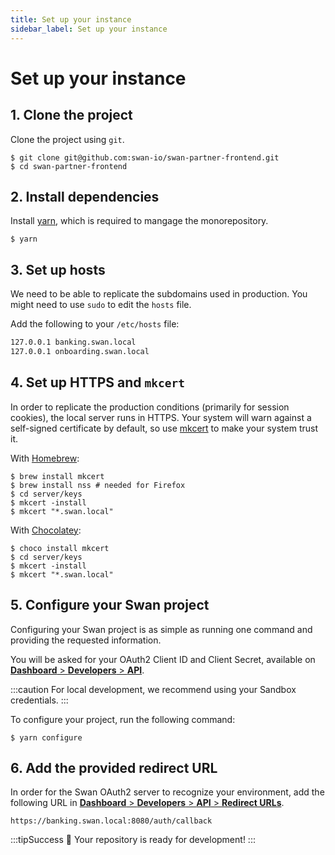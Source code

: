 ```yaml
---
title: Set up your instance
sidebar_label: Set up your instance
---
```


# Set up your instance

## 1. Clone the project

Clone the project using `git`.

```console
$ git clone git@github.com:swan-io/swan-partner-frontend.git
$ cd swan-partner-frontend
```

## 2. Install dependencies

Install [yarn](https://yarnpkg.com/en/docs/install), which is required to mangage the monorepository.

```console
$ yarn
```

## 3. Set up hosts

We need to be able to replicate the subdomains used in production.
You might need to use `sudo` to edit the `hosts` file.

Add the following to your `/etc/hosts` file:

```txt title="/etc/hosts"
127.0.0.1 banking.swan.local
127.0.0.1 onboarding.swan.local
```

## 4. Set up HTTPS and `mkcert`

In order to replicate the production conditions (primarily for session cookies), the local server runs in HTTPS.
Your system will warn against a self-signed certificate by default, so use [mkcert](https://github.com/FiloSottile/mkcert) to make your system trust it.


<Tabs defaultValue="mac">
<TabItem value="mac" label="macOS">

With [Homebrew](https://brew.sh):

```console
$ brew install mkcert
$ brew install nss # needed for Firefox
$ cd server/keys
$ mkcert -install
$ mkcert "*.swan.local"
```

</TabItem>
<TabItem value="win" label="Windows">

With [Chocolatey](https://chocolatey.org):

```console
$ choco install mkcert
$ cd server/keys
$ mkcert -install
$ mkcert "*.swan.local"
```

</TabItem>
</Tabs>

## 5. Configure your Swan project

Configuring your Swan project is as simple as running one command and providing the requested information.

You will be asked for your OAuth2 Client ID and Client Secret, available on [**Dashboard** > **Developers** > **API**](https://dashboard.swan.io).

:::caution
For local development, we recommend using your Sandbox credentials.
:::

To configure your project, run the following command:

```console
$ yarn configure
```
## 6. Add the provided redirect URL

In order for the Swan OAuth2 server to recognize your environment, add the following URL in [**Dashboard** > **Developers** > **API** > **Redirect URLs**](https://dashboard.swan.io).

```
https://banking.swan.local:8080/auth/callback
```

:::tipSuccess
🎉 Your repository is ready for development!
:::